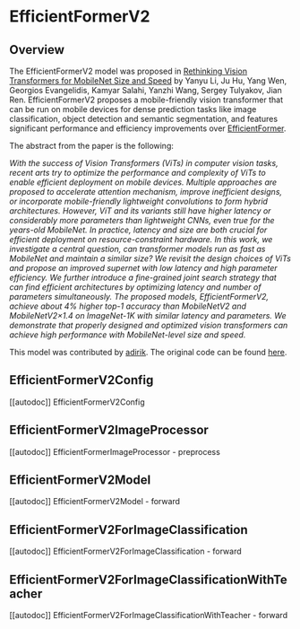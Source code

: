 <!--Copyright 2023 The HuggingFace Team. All rights reserved.

Licensed under the Apache License, Version 2.0 (the "License"); you may not use this file except in compliance with
the License. You may obtain a copy of the License at

http://www.apache.org/licenses/LICENSE-2.0

Unless required by applicable law or agreed to in writing, software distributed under the License is distributed on
an "AS IS" BASIS, WITHOUT WARRANTIES OR CONDITIONS OF ANY KIND, either express or implied. See the License for the
specific language governing permissions and limitations under the License.
-->

# EfficientFormerV2

## Overview

The EfficientFormerV2 model was proposed in [Rethinking Vision Transformers for MobileNet Size and Speed](https://arxiv.org/abs/2212.08059) by Yanyu Li, Ju Hu, Yang Wen, Georgios Evangelidis, Kamyar Salahi, Yanzhi Wang, Sergey Tulyakov, Jian Ren.  EfficientFormerV2 proposes a
mobile-friendly vision transformer that can be run on mobile devices for dense prediction tasks like image classification, object
detection and semantic segmentation, and features significant performance and efficiency improvements over [EfficientFormer](efficientformer).

The abstract from the paper is the following:

*With the success of Vision Transformers (ViTs) in computer vision tasks, recent arts try to optimize the performance and complexity of ViTs to enable efficient deployment on mobile devices. Multiple approaches are proposed to accelerate attention mechanism, improve inefficient designs, or incorporate mobile-friendly lightweight convolutions to form hybrid architectures. However, ViT and its variants still have higher latency or considerably more parameters than lightweight CNNs, even true for the years-old MobileNet. In practice, latency and size are both crucial for efficient deployment on resource-constraint hardware. In this work, we investigate a central question, can transformer models run as fast as MobileNet and maintain a similar size? We revisit the design choices of ViTs and propose an improved supernet with low latency and high parameter efficiency. We further introduce a fine-grained joint search strategy that can find efficient architectures by optimizing latency and number of parameters simultaneously. The proposed models, EfficientFormerV2, achieve about 4% higher top-1 accuracy than MobileNetV2 and MobileNetV2×1.4 on ImageNet-1K with similar latency and parameters. We demonstrate that properly designed and optimized vision transformers can achieve high performance with MobileNet-level size and speed.*

This model was contributed by [adirik](https://huggingface.co/adirik).
The original code can be found [here](https://github.com/snap-research/EfficientFormer).


## EfficientFormerV2Config

[[autodoc]] EfficientFormerV2Config

## EfficientFormerV2ImageProcessor

[[autodoc]] EfficientFormerImageProcessor
    - preprocess

## EfficientFormerV2Model

[[autodoc]] EfficientFormerV2Model
    - forward

## EfficientFormerV2ForImageClassification

[[autodoc]] EfficientFormerV2ForImageClassification
    - forward

## EfficientFormerV2ForImageClassificationWithTeacher

[[autodoc]] EfficientFormerV2ForImageClassificationWithTeacher
    - forward